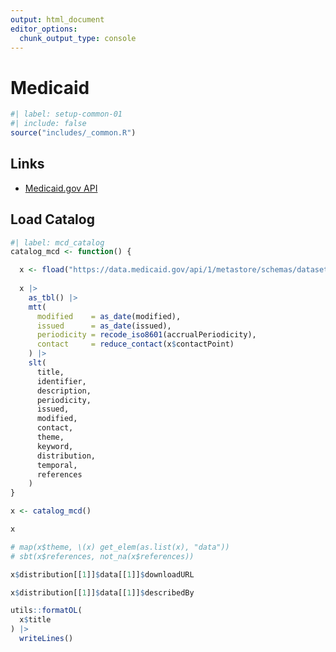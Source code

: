 ```yaml
---
output: html_document
editor_options: 
  chunk_output_type: console
---
```

# Medicaid {#sec-mcdapi}

```r
#| label: setup-common-01
#| include: false
source("includes/_common.R")
```

## Links

   * [Medicaid.gov API](https://data.medicaid.gov/about/api)

## Load Catalog

```r
#| label: mcd_catalog
catalog_mcd <- function() {

  x <- fload("https://data.medicaid.gov/api/1/metastore/schemas/dataset/items?show-reference-ids")
    
  x |>
    as_tbl() |>
    mtt(
      modified    = as_date(modified),
      issued      = as_date(issued),
      periodicity = recode_iso8601(accrualPeriodicity),
      contact     = reduce_contact(x$contactPoint)
    ) |>
    slt(
      title,
      identifier,
      description,
      periodicity,
      issued,
      modified,
      contact,
      theme,
      keyword,
      distribution,
      temporal,
      references
    )
}

x <- catalog_mcd()

x

# map(x$theme, \(x) get_elem(as.list(x), "data"))
# sbt(x$references, not_na(x$references))

x$distribution[[1]]$data[[1]]$downloadURL

x$distribution[[1]]$data[[1]]$describedBy
```


```r
utils::formatOL(
  x$title
) |> 
  writeLines()
```

